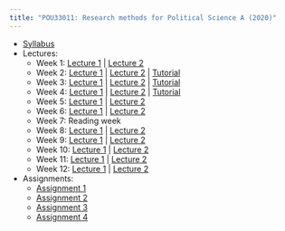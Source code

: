 ```yaml
---
title: "POU33011: Research methods for Political Science A (2020)"
---
```



- [Syllabus](POU33011/2020/POU33011_Syllabus_Chadefaux.pdf)
- Lectures: 
     - Week 1:  [Lecture 1](POU33011/2020/Lectures/methods01.pdf) | [Lecture 2](POU33011/2020/Lectures/statistics01.pdf)  
     - Week 2: [Lecture 1](POU33011/2020/Lectures/methods02.pdf) | [Lecture 2](POU33011/2020/Lectures/statistics02.pdf) | [Tutorial](POU33011/2020/Lectures/Tutorial1.zip)
     - Week 3: [Lecture 1](POU33011/2020/Lectures/methods03.pdf) | [Lecture 2](POU33011/2020/Lectures/statistics02.pdf) | 
     [Tutorial](POU33011/2020/Lectures/Tutorial2.R)
     - Week 4: [Lecture 1](POU33011/2020/Lectures/methods04.pdf) | [Lecture 2](POU33011/2020/Lectures/statistics04.pdf) |
     [Tutorial](POU33011/2020/Lectures/Tutorial3.zip)
     - Week 5: [Lecture 1](POU33011/2020/Lectures/methods05.pdf) | [Lecture 2](POU33011/2020/Lectures/statistics05.pdf)
     - Week 6: [Lecture 1](POU33011/2020/Lectures/methods06.pdf) |  [Lecture 2](POU33011/2020/Lectures/statistics06.pdf)
     - Week 7: Reading week
     - Week 8: [Lecture 1](POU33011/2020/Lectures/methods08.pdf) | [Lecture 2](POU33011/2020/Lectures/statistics08.pdf)
     - Week 9: [Lecture 1](POU33011/2020/Lectures/methods09.pdf) | [Lecture 2](POU33011/2020/Lectures/statistics09.pdf)
     - Week 10: [Lecture 1](POU33011/2020/Lectures/methods10.pdf) | [Lecture 2](POU33011/2020/Lectures/statistics10.pdf)
     - Week 11: [Lecture 1](POU33011/2020/Lectures/methods11.pdf) | [Lecture 2](POU33011/2020/Lectures/statistics11.pdf)
     - Week 12: [Lecture 1](POU33011/2020/Lectures/methods12.pdf) | [Lecture 2](POU33011/2020/Lectures/statistics12.pdf)
     
- Assignments: 
  - [Assignment 1](POU33011/2020/Assignments/assignment1.pdf)
  - [Assignment 2](POU33011/2020/Assignments/assignment2.pdf) 
  - [Assignment 3](POU33011/2020/Assignments/assignment3.pdf) 
  - [Assignment 4](POU33011/2020/Assignments/assignment4.pdf) 